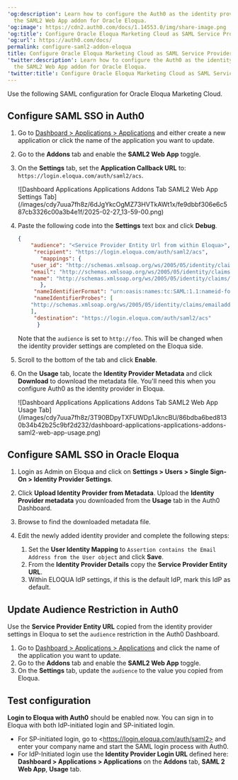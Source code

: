 ---
'og:description': Learn how to configure the Auth0 as the identity provider using
  the SAML2 Web App addon for Oracle Eloqua.
'og:image': https://cdn2.auth0.com/docs/1.14553.0/img/share-image.png
'og:title': Configure Oracle Eloqua Marketing Cloud as SAML Service Provider
'og:url': https://auth0.com/docs/
permalink: configure-saml2-addon-eloqua
title: Configure Oracle Eloqua Marketing Cloud as SAML Service Provider
'twitter:description': Learn how to configure the Auth0 as the identity provider using
  the SAML2 Web App addon for Oracle Eloqua.
'twitter:title': Configure Oracle Eloqua Marketing Cloud as SAML Service Provider
---
Use the following <Tooltip tip="Security Assertion Markup Language (SAML): Standardized protocol allowing two parties to exchange authentication information without a password." cta="View Glossary" href="/docs/glossary?term=SAML">SAML</Tooltip> configuration for Oracle Eloqua Marketing Cloud.

## Configure SAML SSO in Auth0

1. Go to [Dashboard > Applications > Applications](https://manage.auth0.com/#/applications) and either create a new application or click the name of the application you want to update.
2. Go to the **Addons** tab and enable the **SAML2 Web App** toggle.
3. On the **Settings** tab, set the **Application Callback URL** to: `https://login.eloqua.com/auth/saml2/acs`.

   <Frame>![Dashboard Applications Applications Addons Tab SAML2 Web App Settings Tab](/images/cdy7uua7fh8z/6dJgYkcOgMZ73HVTkAWt1x/fe9dbbf306e6c587cb3326c00a3b4e1f/2025-02-27_13-59-00.png)</Frame>
4. Paste the following code into the **Settings** text box and click **Debug**.

   ```json lines
   {
       "audience": "<Service Provider Entity Url from within Eloqua>",
        "recipient": "https://login.eloqua.com/auth/saml2/acs",
          "mappings": {
       "user_id": "http://schemas.xmlsoap.org/ws/2005/05/identity/claims/nameidentifier",
       "email": "http://schemas.xmlsoap.org/ws/2005/05/identity/claims/emailaddress",
       "name": "http://schemas.xmlsoap.org/ws/2005/05/identity/claims/name",
          },
        "nameIdentifierFormat": "urn:oasis:names:tc:SAML:1.1:nameid-format:emailAddress",
        "nameIdentifierProbes": [
       "http://schemas.xmlsoap.org/ws/2005/05/identity/claims/emailaddress"
       ],
        "destination": "https://login.eloqua.com/auth/saml2/acs"
         }
   ```


   

   

   Note that the `audience` is set to `http://foo`. This will be changed when the identity provider settings are completed on the Eloqua side.
5. Scroll to the bottom of the tab and click **Enable**.
6. On the **Usage** tab, locate the **Identity Provider Metadata** and click **Download** to download the metadata file. You'll need this when you configure Auth0 as the identity provider in Eloqua.

   <Frame>![Dashboard Applications Applications Addons Tab SAML2 Web App Usage Tab](/images/cdy7uua7fh8z/3T90BDpyTXFUWDp1JkncBU/86bdba6bed8130b34b42b25c9bf2d232/dashboard-applications-applications-addons-saml2-web-app-usage.png)</Frame>

## Configure SAML SSO in Oracle Eloqua

1. Login as Admin on Eloqua and click on **Settings > Users > Single Sign-On > Identity Provider Settings**.
2. Click **Upload Identity Provider from Metadata**. Upload the **Identity Provider metadata** you downloaded from the **Usage** tab in the Auth0 Dashboard.
3. Browse to find the downloaded metadata file.
4. Edit the newly added identity provider and complete the following steps:

   1. Set the **User Identity Mapping** to `Assertion contains the Email Address from the User object` and click **Save**.
   2. From the **Identity Provider Details** copy the **Service Provider Entity URL**.
   3. Within ELOQUA IdP settings, if this is the default IdP, mark this IdP as default.

## Update Audience Restriction in Auth0

Use the **Service Provider Entity URL** copied from the <Tooltip tip="Identity Provider (IdP): Service that stores and manages digital identities." cta="View Glossary" href="/docs/glossary?term=identity+provider">identity provider</Tooltip> settings in Eloqua to set the `audience` restriction in the <Tooltip tip="Auth0 Dashboard: Auth0's main product to configure your services." cta="View Glossary" href="/docs/glossary?term=Auth0+Dashboard">Auth0 Dashboard</Tooltip>.

1. Go to [Dashboard > Applications > Applications](https://manage.auth0.com/#/applications) and click the name of the application you want to update.
2. Go to the **Addons** tab and enable the **SAML2 Web App** toggle.
3. On the **Settings** tab, update the `audience` to the value you copied from Eloqua.

## Test configuration

**Login to Eloqua with Auth0** should be enabled now. You can sign in to Eloqua with both IdP-initiated login and SP-initiated login.

* For SP-initiated login, go to \<https://login.eloqua.com/auth/saml2> and enter your company name and start the SAML login process with Auth0.
* For IdP-Initiated login use the **Identity Provider Login URL** defined here: **Dashboard > Applications > Applications** on the **Addons** tab,  **SAML 2 Web App**, **Usage** tab.